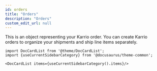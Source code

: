 ```yaml
---
id: orders
title: "Orders"
description: "Orders"
custom_edit_url: null
---
```




This is an object representing your Karrio order.
                You can create Karrio orders to organize your shipments and ship line items separately.
                



```mdx-code-block
import DocCardList from '@theme/DocCardList';
import {useCurrentSidebarCategory} from '@docusaurus/theme-common';

<DocCardList items={useCurrentSidebarCategory().items}/>
```
      
